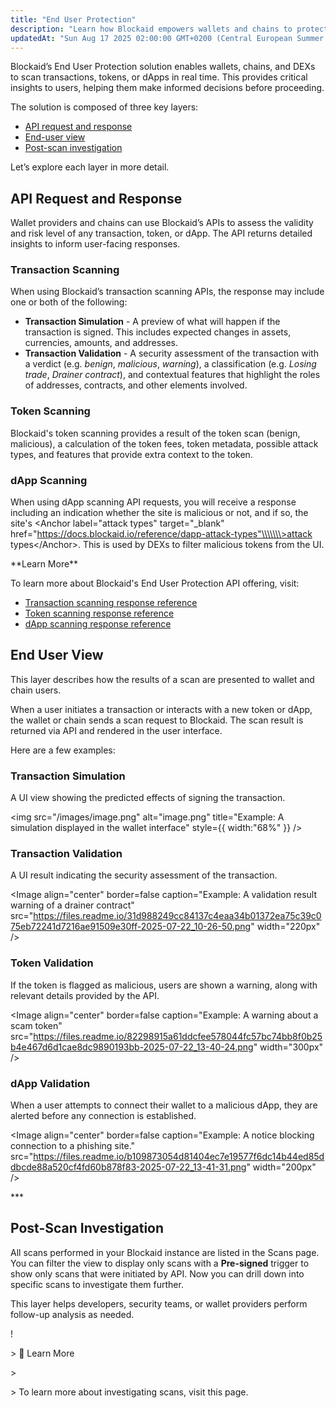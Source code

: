 ```yaml
---
title: "End User Protection"
description: "Learn how Blockaid empowers wallets and chains to protect their users in real time"
updatedAt: "Sun Aug 17 2025 02:00:00 GMT+0200 (Central European Summer Time)"
---
```


Blockaid’s End User Protection solution enables wallets, chains, and DEXs to scan transactions, tokens, or dApps in real time. This provides critical insights to users, helping them make informed decisions before proceeding.

The solution is composed of three key layers:

- [API request and response](#api-request-and-response)
- [End-user view](#end-user-view)
- [Post-scan investigation](#post-scan-investigation)

Let’s explore each layer in more detail.


<MySnippet />

## API Request and Response

Wallet providers and chains can use Blockaid’s APIs to assess the validity and risk level of any transaction, token, or dApp. The API returns detailed insights to inform user-facing responses.

### Transaction Scanning

When using Blockaid’s transaction scanning APIs, the response may include one or both of the following:

- **Transaction Simulation** - A preview of what will happen if the transaction is signed. This includes expected changes in assets, currencies, amounts, and addresses.
- **Transaction Validation** - A security assessment of the transaction with a verdict (e.g. _benign_, _malicious_, _warning_), a classification (e.g. _Losing trade_, _Drainer contract_), and contextual features that highlight the roles of addresses, contracts, and other elements involved.

### Token Scanning

Blockaid's token scanning provides a result of the token scan (benign, malicious), a calculation of the token fees, token metadata, possible attack types, and features that provide extra context to the token.

### dApp Scanning

When using dApp scanning API requests, you will receive a response including an indication whether the site is malicious or not, and if so, the site's \<Anchor label="attack types" target="\_blank" href="https://docs.blockaid.io/reference/dapp-attack-types"\\\\\\\>attack types\</Anchor\>. This is used by DEXs to filter malicious tokens from the UI.

<Info>
  **Learn More**

  To learn more about Blockaid's End User Protection API offering, visit:

  - [Transaction scanning response reference](https://docs.blockaid.io/reference/tx-scan-response-reference#/)
  - [Token scanning response reference](https://docs.blockaid.io/reference/token-scan-response-reference#/)
  - [dApp scanning response reference](https://docs.blockaid.io/reference/dapp-attack-types#/)
</Info>

## End User View

This layer describes how the results of a scan are presented to wallet and chain users.

When a user initiates a transaction or interacts with a new token or dApp, the wallet or chain sends a scan request to Blockaid. The scan result is returned via API and rendered in the user interface.

Here are a few examples:

### Transaction Simulation

A UI view showing the predicted effects of signing the transaction.

<img
  src="/images/image.png"
  alt="image.png"
  title="Example: A simulation displayed in the wallet interface"
  style={{ width:"68%" }}
/>

### Transaction Validation

A UI result indicating the security assessment of the transaction.

\<Image align="center" border=false caption="Example: A validation result warning of a drainer contract" src="https://files.readme.io/31d988249cc84137c4eaa34b01372ea75c39c075eb72241d7216ae91509e30ff-2025-07-22_10-26-50.png" width="220px" /\>

### Token Validation

If the token is flagged as malicious, users are shown a warning, along with relevant details provided by the API.

\<Image align="center" border=false caption="Example: A warning about a scam token" src="https://files.readme.io/82298915a61ddcfee578044fc57bc74bb8f0b25b4e467d6d1cae8dc9890193bb-2025-07-22_13-40-24.png" width="300px" /\>

### dApp Validation

When a user attempts to connect their wallet to a malicious dApp, they are alerted before any connection is established.

\<Image align="center" border=false caption="Example: A notice blocking connection to a phishing site." src="https://files.readme.io/b109873054d81404ec7e19577f6dc14b44ed85ddbcde88a520cf4fd60b878f83-2025-07-22_13-41-31.png" width="200px" /\>

\*\*\*

## Post-Scan Investigation

All scans performed in your Blockaid instance are listed in the Scans page. You can filter the view to display only scans with a **Pre-signed** trigger to show only scans that were initiated by API. Now you can drill down into specific scans to investigate them further.

This layer helps developers, security teams, or wallet providers perform follow-up analysis as needed.

\!

\> 📘 Learn More

\>

\> To learn more about investigating scans, visit this page.